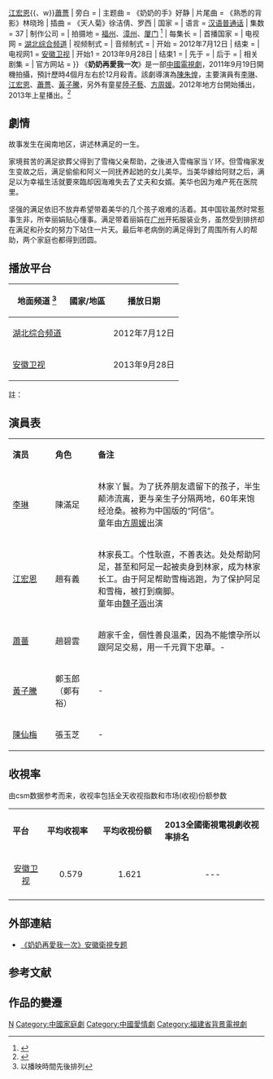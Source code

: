{{电视节目信息框
| 颜色 = orange 
| 名称 = 奶奶再愛我一次
| original_name =
| 别名 = 
| 图片 = [[File:奶奶再愛我一次.jpg|220px]]
| 图说 = 电视剧海报
| 分类 =
| 原创者 =
| 导演 = [[陈朱煌|陈朱煌]]
| 编剧 =[[陈朱煌|陈朱煌]]
| 摄像 = 郑天佑
| 演出 = {{Nowrap begin}}[[李琳_(1980年)|李琳]]{{、w}}[[江宏恩|江宏恩]]{{、w}}[[蕭薔|蕭薔]]{{Nowrap end}}
| 旁白 = 
| 主题曲 = 《奶奶的手》好静
| 片尾曲 = 《熟悉的背影》林晓玲
| 插曲 = 《天人菊》徐洁倩、罗西
| 国家 = {{CHNML}}
| 语言 = [[汉语|汉语]][[普通话|普通话]]
| 集数 = 37
| 制作公司 = 
| 拍摄地 = [[福州|福州]]、[[漳州|漳州]]、[[厦门|厦门]] <ref>{{cite web |url=http://ent.sina.com.cn/m/c/2011-09-30/10553432015.shtml |title=《奶奶再爱我一次》福州开拍 20年后卷土重来 |accessdate=2011-09-30 |publisher=新浪 |work= |archiveurl=https://web.archive.org/web/20190519190505/http://ent.sina.com.cn/m/c/2011-09-30/10553432015.shtml |archivedate=2019-05-19 |language=zh-cn |dead-url=no }}</ref>
| 每集长 =  
| 首播国家 =
| 电视网 = {{CHNML}} [[湖北电视台|湖北综合频道]]
| 视频制式 =
| 音频制式 = 
| 开始 = 2012年7月12日
| 结束 = 
| 电视网1 ={{CHNML}} [[安徽卫视|安徽卫视]]
| 开始1 = 2013年9月28日
| 结束1 = 
| 先于 = 
| 后于 = 
| 相关剧集 =
| 官方网站 = 
}}
《'''奶奶再愛我一次'''》是一部[[中國|中國]][[電視劇|電視劇]]，2011年9月19日開機拍攝，預計歷時4個月左右於12月殺青。該劇導演為[[陳朱煌|陳朱煌]]，主要演員有[[李琳_(1980年)|李琳]]、[[江宏恩|江宏恩]]、[[蕭薔|蕭薔]]、[[黃子騰|黃子騰]]，另外有童星[[陸子藝|陸子藝]]、[[方周媛|方周媛]]。2012年地方台開始播出，2013年上星播出。<ref>{{cite web|url=http://www.sd.xinhuanet.com/news/2013-03/19/c_115080748.htm|title=《樱桃红》收官 苦情《奶奶再爱我一次》接棒|accessdate=2013-03-19|publisher=新华網|work=|archiveurl=https://web.archive.org/web/20160304120608/http://www.sd.xinhuanet.com/news/2013-03/19/c_115080748.htm|archivedate=2016-03-04|language=zh-cn|deadurl=yes}}</ref>

==劇情==
故事发生在闽南地区，讲述林满足的一生。

家境貧苦的满足欲葬父得到了雪梅父亲帮助，之後进入雪梅家当丫环。但雪梅家发生变故之后，满足偷偷和阿义一同抚养起她的女儿美华。当美华嫁给阿财之后，满足以为幸福生活就要來臨却因海难失去了丈夫和女婿。美华也因为难产死在医院里。

坚强的满足依旧不放弃希望带着美华的几个孩子艰难的活着。其中国钦虽然时常惹事生非，所幸丽娟贴心懂事。满足带着丽娟在[[广州|广州]]开拓服装业务，虽然受到排挤却在满足和孙女的努力下站住一片天。最后年老病倒的满足得到了周围所有人的帮助，两个家庭也都得到团圆。

== 播放平台 ==
{{Note24hUTC+8}}
{| class="wikitable"
|-
! 地面频道 <ref group="註">以播映時間先後排列</ref>|| 國家/地區 || 播放日期  
|- 
| [[湖北电视台|湖北综合频道]] || {{CHN}} ||2012年7月12日 
|- 
| [[安徽卫视|安徽卫视]] || {{CHN}} ||2013年9月28日  
|}
註：
{{reflist|group="註"}}

==演員表==
{|class="wikitable " width="70%"
|- style="background:cornflowerblue; color:white" align=center
|style="width:10%"|'''演员'''||style="width:10%"|'''角色'''||style="width:40%"|'''备注'''
|-
|[[李琳_(1980年)|李琳]]  || 陳滿足 || 林家丫鬟。为了抚养朋友遗留下的孩子，半生颠沛流离，更与亲生子分隔两地，60年来饱经沧桑。被称为中国版的“阿信”。<br />童年由[[方周媛|方周媛]]出演
|-
| [[江宏恩|江宏恩]] || 趙有義 || 林家長工。个性耿直，不善表达。处处帮助阿足，甚至和阿足一起被卖身到林家，成为林家长工。由于阿足帮助雪梅逃跑，为了保护阿足和雪梅，被打到瘸脚。<br />童年由[[魏子涵|魏子涵]]出演
|-
|  [[蕭薔|蕭薔]] || 趙碧雲 || 趙家千金，個性善良溫柔，因為不能懷孕所以跟阿足交易，用一千元買下忠華。-
|-
|   [[黃子騰|黃子騰]]||鄭玉郎（鄭有裕） || -
|-
|  [[陳仙梅|陳仙梅]] || 張玉芝 || -
|}

== 收視率 ==
由csm数据参考而来，收视率包括全天收视指数和市场(收视)份额参数
{|class="wikitable" width="52%"
|- style="background:cornflowerblue; color:white" align=center
|style="width:3%"|'''平台'''||style="width:4%"|'''平均收视率'''||style="width:5%"|'''平均收视份额'''||style="width:12%"|'''2013全國衛視電視劇收视率排名'''
|-
|align=center|[[安徽卫视|安徽卫视]]||align=center|0.579||align=center|1.621 ||align=center|---
|-
|}

==外部連結==
* [https://archive.is/20131009121220/http://www.ahtv.cn/huod/2013/07/nnzawyc/ 《奶奶再愛我一次》安徽衛視专题]

==参考文献==
{{reflist}}

== 作品的變遷 ==
{{電視節目的變遷
|電視台= {{CHNML}} [[安徽卫视|安徽卫视]] 海豚第一剧场
|播放檔次= 周一至周五19:30-22:00(播三集) 周六至周日19:30-21:10(播二集)
|上一節目= [[辣妈正传|辣妈正传]]<br />（2013.9.14 - 2013.9.27）
|節目名稱= 奶奶再愛我一次<br />（2013.9.28 - 2013.10.13）
|下一節目= [[打狗棍|打狗棍]]<br />（2013.10.14 - 2013.）
}}
{{電視節目的變遷
|電視台= {{ROC}} [[東風衛視|東風衛視]]
|播放檔次= 周一至周五18:00-21:00(播三集)
|上一節目=
|節目名稱= 奶奶再愛我一次<br />（2021.10.7 - 2021.11.2）
|下一節目= [[葉落長安_(電視劇)|葉落長安]]<br>（19:00 - 21:00）<br />（2021.11.3 - 2021.12.28 ）<hr>[[滾滾紅塵_(中國電視劇)|滾滾紅塵]]<br>（18:00 - 19:00）<br>（2021.11.4 - 2021.12.）
}}

{{安徽卫视电视剧}}
{{DEFAULTSORT:Nai奶}}
[[Category:2012年中國電視劇集|N]]
[[Category:中國家庭劇|Category:中國家庭劇]]
[[Category:中國愛情劇|Category:中國愛情劇]]
[[Category:福建省背景電視劇|Category:福建省背景電視劇]]